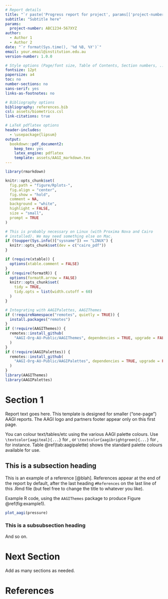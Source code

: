 ```yaml
---
# Report details
title: "`r paste('Progress report for project', params[['project-number']])`"
subtitle: "Subtitle here"
params:
  project-number: ABC1234-567XYZ
author:
  - Author 1
  - Author 2
date: "`r format(Sys.time(), '%d %B, %Y')`"
email: your.email@institution.edu.au
version-number: 1.0.0

# Style options (Page/font size, Table of Contents, Section numbers, ..)
fontsize: 12pt
papersize: a4
toc: no
number-sections: no
sans-serif: yes
links-as-footnotes: no

# Bibliography options
bibliography: references.bib
csl: assets/biometrics.csl
link-citations: true

# LaTeX pdflatex options
header-includes:
  - \usepackage{lipsum}
output:
  bookdown::pdf_document2:
    keep_tex: yes
    latex_engine: pdflatex
    template: assets/AAGI_markdown.tex
---
```


```r
library(rmarkdown)

knitr::opts_chunk$set(
  fig.path = "figure/Rplots-",
  fig.align = "center",
  fig.show = "hold",
  comment = NA,
  background = "white",
  highlight = FALSE,
  size = "small",
  prompt = TRUE
)

# This is probably necessary on Linux (with Proxima Nova and Cairo
# installed). We may need something else on Mac.
if (toupper(Sys.info()["sysname"]) == "LINUX") {
  knitr::opts_chunk$set(dev = c("cairo_pdf"))
}

if (require(xtable)) {
  options(xtable.comment = FALSE)
}
if (require(formatR)) {
  options(formatR.arrow = FALSE)
  knitr::opts_chunk$set(
    tidy = TRUE,
    tidy.opts = list(width.cutoff = 60)
  )
}

# Integrating with AAGIPalettes, AAGIThemes
if (!requireNamespace("remotes", quietly = TRUE)) {
  install.packages("remotes")
}
if (!require(AAGIThemes)) {
  remotes::install_github(
    "AAGI-Org-AU-Public/AAGIThemes", dependencies = TRUE, upgrade = FALSE
  )
}
if (!require(AAGIPalettes)) {
  remotes::install_github(
    "AAGI-Org-AU-Public/AAGIPalettes", dependencies = TRUE, upgrade = FALSE
  )
}
library(AAGIThemes)
library(AAGIPalettes)
```

# Section 1

Report text goes here. This template is designed for smaller ("one-page") AAGI
reports. The AAGI logo and partners footer appear only on this first page.

You can colour text/tables/etc using the various AAGI palette colours. Use 
`\textcolor{aagiteal}{...}` for \textcolor{aagiteal}{AAGI Teal}, or 
`\textcolor{aagibrightgreen}{...}` for 
\textcolor{aagibrightgreen}{AAGI Bright Green}, for instance. Table 
\@ref(tab:aagipalette) shows the standard palette colours available for use.

\begin{table}[h]
  \caption{\label{tab:aagipalette}The AAGI palette colours.}
  \centering
  \begin{tabular}{|c | c | c | c |}
    \hline
    \cellcolor{aagibrightgreen}\texttt{aagibrightgreen} & %
    \cellcolor{aagiteal}\color{white}\texttt{aagiteal} & %
    \cellcolor{aagiblue}\texttt{aagiblue} & %
    \cellcolor{aagigreen}\texttt{aagigreen} \\
    \hline
    \cellcolor{aagiyellow}\texttt{aagiyellow} & %
    \cellcolor{aagiorange}\texttt{aagiorange} & %
    \cellcolor{aagiblack}\color{white}\texttt{aagiblack} & %
    \cellcolor{aagigrey}\texttt{aagigrey} \\
    \hline
  \end{tabular}  
\end{table}

## This is a subsection heading

This is an example of a reference [@blah]. References appear at the end of the
report by default, after the last heading `#References` on the last line of
this .Rmd file (but feel free to change the title to whatever you like).

\begin{note}
  {\bf\color{aagiteal!75!black} Example Note}\quad
  Use \verb|\begin{note}...\end{note}| to create coloured notes like this
  that stand out on the page.
\end{note}

Example R code, using the `AAGIThemes` package to produce 
Figure \@ref(fig:example1).
```r
plot_aagi(pressure)
```

### This is a subsubsection heading

\lipsum[1-3]

And so on.

# Next Section

Add as many sections as needed.

# References
